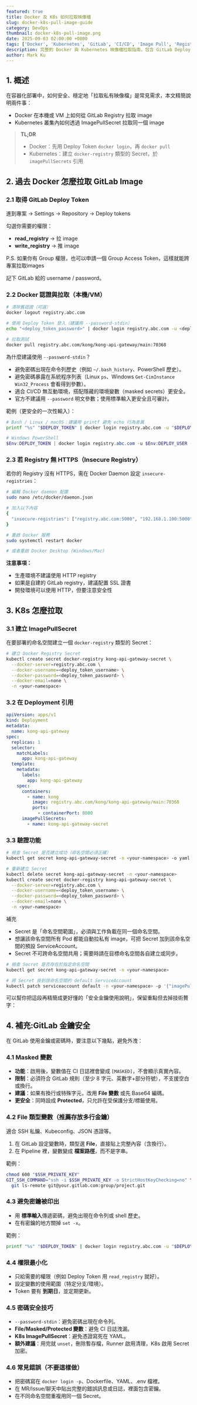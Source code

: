 ```yaml
---
featured: true
title: Docker 及 K8s 如何拉取映像檔
slug: docker-k8s-pull-image-guide
category: DevOps
thumbnail: docker-k8s-pull-image.png
date: 2025-09-03 02:00:00 +0800
tags: ['Docker', 'Kubernetes', 'GitLab', 'CI/CD', 'Image Pull', 'Registry', 'Authentication', 'DevOps']
description: 完整的 Docker 與 Kubernetes 映像檔拉取指南，包含 GitLab Deploy Token 設定、認證配置、以及 GitLab Runner 在 K8s 上的三種建置方法比較。
author: Mark Ku
---
```


## 1. 概述

在容器化部署中，如何安全、穩定地「拉取私有映像檔」是常見需求，本文精簡說明兩件事：
- Docker 在本機或 VM 上如何從 GitLab Registry 拉取 image
- Kubernetes 叢集內如何透過 ImagePullSecret 拉取同一個 image

> **TL;DR**
>- Docker：先用 Deploy Token `docker login`，再 `docker pull`
>- Kubernetes：建立 `docker-registry` 類型的 Secret，於 `imagePullSecrets` 引用

## 2. 過去 Docker 怎麼拉取 GitLab Image

### 2.1 取得 GitLab Deploy Token

進到專案 → Settings → Repository → Deploy tokens

勾選你需要的權限：

- **read_registry** → 拉 image
- **write_registry** → 推 image

P.S. 如果你有 Group 權限，也可以申請一個 Group Access Token，這樣就能跨專案拉取images

記下 GitLab 給的 username / password。

### 2.2 Docker 認證與拉取（本機/VM）

```bash
# 清除舊認證（可選）
docker logout registry.abc.com

# 使用 Deploy Token 登入（建議用 --password-stdin）
echo "<deploy_token_password>" | docker login registry.abc.com -u <deploy_token_username> --password-stdin

# 拉取測試
docker pull registry.abc.com/kong/kong-api-gateway/main:70368
```

為什麼建議使用 `--password-stdin`？

- 避免密碼出現在命令列歷史（例如 `~/.bash_history`、PowerShell 歷史）。
- 避免密碼暴露在系統程序列表（Linux `ps`、Windows `Get-CimInstance Win32_Process` 會看得到參數）。
- 適合 CI/CD 無互動環境，搭配隱藏的環境變數（masked secrets）更安全。
- 官方不建議用 `--password` 明文參數；使用標準輸入更安全且可審計。

範例（更安全的一次性輸入）：

```bash
# Bash / Linux / macOS：建議用 printf 避免 echo 行為差異
printf "%s" "$DEPLOY_TOKEN" | docker login registry.abc.com -u "$DEPLOY_USER" --password-stdin
```

```powershell
# Windows PowerShell
$Env:DEPLOY_TOKEN | docker login registry.abc.com -u $Env:DEPLOY_USER --password-stdin
```

### 2.3 若 Registry 無 HTTPS（Insecure Registry）

若你的 Registry 沒有 HTTPS，需在 Docker Daemon 設定 `insecure-registries`：

```bash
# 編輯 Docker daemon 配置
sudo nano /etc/docker/daemon.json

# 加入以下內容
{
  "insecure-registries": ["registry.abc.com:5000", "192.168.1.100:5000"]
}

# 重啟 Docker 服務
sudo systemctl restart docker

# 或者重啟 Docker Desktop (Windows/Mac)
```

**注意事項：**
- 生產環境不建議使用 HTTP registry
- 如果是自建的 GitLab registry，建議配置 SSL 證書
- 開發環境可以使用 HTTP，但要注意安全性

## 3. K8s 怎麼拉取

### 3.1 建立 ImagePullSecret

在要部署的命名空間建立一個 `docker-registry` 類型的 Secret：

```bash
# 建立 Docker Registry Secret
kubectl create secret docker-registry kong-api-gateway-secret \
  --docker-server=registry.abc.com \
  --docker-username=<deploy_token_username> \
  --docker-password=<deploy_token_password> \
  --docker-email=none \
  -n <your-namespace>
```

### 3.2 在 Deployment 引用

```yaml
apiVersion: apps/v1
kind: Deployment
metadata:
  name: kong-api-gateway
spec:
  replicas: 1
  selector:
    matchLabels:
      app: kong-api-gateway
  template:
    metadata:
      labels:
        app: kong-api-gateway
    spec:
      containers:
        - name: kong
          image: registry.abc.com/kong/kong-api-gateway/main:70368
          ports:
            - containerPort: 8000
      imagePullSecrets:
        - name: kong-api-gateway-secret
```

### 3.3 驗證功能

```bash
# 檢查 Secret 是否建立成功（命名空間必須正確）
kubectl get secret kong-api-gateway-secret -n <your-namespace> -o yaml

# 重新建立 Secret
kubectl delete secret kong-api-gateway-secret -n <your-namespace>
kubectl create secret docker-registry kong-api-gateway-secret \
  --docker-server=registry.abc.com \
  --docker-username=<deploy_token_username> \
  --docker-password=<deploy_token_password> \
  --docker-email=none \
  -n <your-namespace>
```

補充
* Secret 是「命名空間範圍」，必須與工作負載在同一個命名空間。
* 想讓該命名空間所有 Pod 都能自動拉私有 image，可把 Secret 加到該命名空間的預設 ServiceAccount。
* Secret 不可跨命名空間共用；需要時請在目標命名空間各自建立或同步。

```bash
# 檢查 Secret 是否存在於指定命名空間
kubectl get secret kong-api-gateway-secret -n <your-namespace>

# 將 Secret 掛到該命名空間的 default ServiceAccount
kubectl patch serviceaccount default -n <your-namespace> -p '{"imagePullSecrets":[{"name":"kong-api-gateway-secret"}]}'
```
可以幫你把這段再精簡成更好懂的「安全金鑰使用說明」，保留重點但去掉技術贅字：

## 4. 補充:GitLab 金鑰安全

在 GitLab 使用金鑰或密碼時，要注意以下幾點，避免外洩：

### 4.1 Masked 變數

* **功能**：啟用後，變數值在 CI 日誌裡會變成 `[MASKED]`，不會顯示真實內容。
* **限制**：必須符合 GitLab 規則（至少 8 字元、英數字+部分符號），不支援空白或換行。
* **建議**：如果有換行或特殊字元，改用 **File 變數** 或先 Base64 編碼。
* **更安全**：同時設成 **Protected**，只允許在受保護分支/標籤使用。

### 4.2 File 類型變數（推薦存放多行金鑰）

適合 SSH 私鑰、Kubeconfig、JSON 憑證等。

1. 在 GitLab 設定變數時，類型選 **File**，直接貼上完整內容（含換行）。
2. 在 Pipeline 裡，變數變成 **檔案路徑**，而不是字串。

範例：

```bash
chmod 600 "$SSH_PRIVATE_KEY"
GIT_SSH_COMMAND="ssh -i $SSH_PRIVATE_KEY -o StrictHostKeyChecking=no" \
  git ls-remote git@your.gitlab.com:group/project.git
```

### 4.3 避免密鑰被印出

* 用 **標準輸入**傳遞密碼，避免出現在命令列或 shell 歷史。
* 在有密鑰的地方關掉 `set -x`。

範例：

```bash
printf "%s" "$DEPLOY_TOKEN" | docker login registry.abc.com -u "$DEPLOY_USER" --password-stdin
```

### 4.4 權限最小化

* 只給需要的權限（例如 Deploy Token 用 `read_registry` 就好）。
* 設定變數的使用範圍（特定分支/環境）。
* Token 要有 **到期日**，並定期更新。

### 4.5 密碼安全技巧

* `--password-stdin`：避免密碼出現在命令列。
* **File/Masked/Protected 變數**：避免 CI 日誌洩漏。
* **K8s ImagePullSecret**：避免憑證寫死在 YAML。
* **額外建議**：用完就 `unset`，刪除暫存檔，Runner 啟用清理，K8s 啟用 Secret 加密。

### 4.6 常見錯誤（不要這樣做）

* 把密碼寫在 `docker login -p`、Dockerfile、YAML、.env 檔裡。
* 在 MR/Issue/聊天中貼出完整的錯誤訊息或日誌，裡面包含密鑰。
* 在不同命名空間重複用同一個 Secret。
